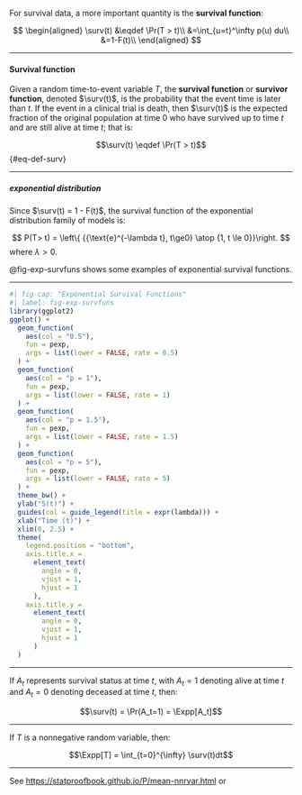 
For survival data, a more important quantity is the **survival
function**:

$$
\begin{aligned}
\surv(t) &\eqdef \Pr(T > t)\\
&=\int_{u=t}^\infty p(u) du\\
&=1-F(t)\\
\end{aligned}
$$

---

:::{#def-surv-fn}

#### Survival function

:::: notes
Given a random time-to-event variable $T$,
the **survival function** or **survivor function**,
denoted $\surv(t)$,
is the probability
that the event time is later than $t$.
If the event in a clinical trial is death,
then $\surv(t)$ is the expected fraction
of the original population at time 0
who have survived up to time $t$
and are still alive at time $t$; that is:
::::

$$\surv(t) \eqdef \Pr(T > t)$${#eq-def-surv}

:::

---

:::{#exm-exp-survfn}
##### exponential distribution

Since $\surv(t) = 1 - F(t)$, the survival function of the exponential
distribution family of models is:

$$
P(T> t) = \left\{ {{\text{e}^{-\lambda t}, t\ge0} \atop {1, t \le 0}}\right.
$$ where $\lambda > 0$.

@fig-exp-survfuns shows some examples of exponential survival functions.

:::

---

```r
#| fig-cap: "Exponential Survival Functions"
#| label: fig-exp-survfuns
library(ggplot2)
ggplot() +
  geom_function(
    aes(col = "0.5"),
    fun = pexp,
    args = list(lower = FALSE, rate = 0.5)
  ) +
  geom_function(
    aes(col = "p = 1"),
    fun = pexp,
    args = list(lower = FALSE, rate = 1)
  ) +
  geom_function(
    aes(col = "p = 1.5"),
    fun = pexp,
    args = list(lower = FALSE, rate = 1.5)
  ) +
  geom_function(
    aes(col = "p = 5"),
    fun = pexp,
    args = list(lower = FALSE, rate = 5)
  ) +
  theme_bw() +
  ylab("S(t)") +
  guides(col = guide_legend(title = expr(lambda))) +
  xlab("Time (t)") +
  xlim(0, 2.5) +
  theme(
    legend.position = "bottom",
    axis.title.x =
      element_text(
        angle = 0,
        vjust = 1,
        hjust = 1
      ),
    axis.title.y =
      element_text(
        angle = 0,
        vjust = 1,
        hjust = 1
      )
  )
```

---

:::{#thm-surv-fn-as-mean-status}

If $A_t$ represents survival status at time $t$, with $A_t = 1$ denoting alive at time $t$ and $A_t = 0$ denoting deceased at time $t$, then:

$$\surv(t) = \Pr(A_t=1) = \Expp[A_t]$$

:::

---

:::{#thm-surv-and-mean}

If $T$ is a nonnegative random variable, then:

$$\Expp[T] = \int_{t=0}^{\infty} \surv(t)dt$$

:::

---

:::{.proof}

See <https://statproofbook.github.io/P/mean-nnrvar.html> or

:::
